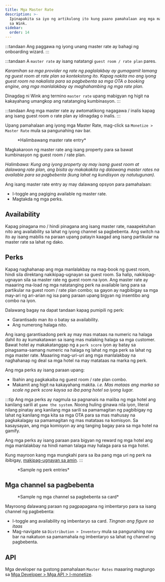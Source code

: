 ```yaml
---
title: Mga Master Rate
description: >-
  Ipinapakita sa iyo ng artikulong ito kung paano pamahalaan ang mga master rate
  sa Wink.
sidebar:
  order: 14
---
```


:::tandaan
Ang paggawa ng iyong unang master rate ay bahagi ng onboarding wizard.
:::

:::tandaan
A `master rate` ay isang natatangi `guest room / rate plan` pares.

*Karamihan sa mga provider ng rate ng paglalakbay ay gumagamit lamang ng guest room at rate plan sa kontekstong ito. Kapag nakita mo ang iyong guest room na nakalista para sa pagbebenta sa mga OTA o booking engine, ang mga manlalakbay ay maghahambing ng mga rate plan.*

Dinagdag ni Wink ang termino `master rate` upang mabigyan ng higit na kakayahang umangkop ang natatanging kumbinasyon.
:::

:::tandaan
Ang mga master rate ay awtomatikong nagagawa / inalis kapag ang isang guest room o rate plan ay idinagdag o inalis.
:::

Upang pamahalaan ang iyong mga Master Rate, mag-click sa `Monetize > Master Rate` mula sa pangunahing nav bar.

<figure>
  <CloudinaryImage width="350" height="484" resize="scale" quality="best" alt="Master Rate" src="academy/master-rate" errorImage="noimage_opaque_nyrtl0.png" />

  <figcaption>*Halimbawang master rate entry*</figcaption>
</figure>


Magkakaroon ng master rate ang isang property para sa bawat kumbinasyon ng guest room / rate plan.

*Halimbawa: Kung ang iyong property ay may isang guest room at dalawang rate plan, ang bisita ay makakakita ng dalawang master rates na available para sa pagbebenta (kung lahat ng kundisyon ay natutugunan).*

Ang isang master rate entry ay may dalawang opsyon para pamahalaan:

* I-toggle ang pagiging available ng master rate.
* Magtakda ng mga perks.

## Availability

Kapag pinagana mo / hindi pinagana ang isang master rate, naaapektuhan nito ang availability sa lahat ng iyong channel sa pagbebenta. Ang switch na ito ay isang mabilis na paraan upang patayin kaagad ang isang partikular na master rate sa lahat ng dako.

## Perks

Kapag naghahanap ang mga manlalakbay na mag-book ng guest room, hindi sila direktang nakikipag-ugnayan sa guest room. Sa halip, nakikipag-ugnayan sila sa master rate ng guest room na iyon.
Ang master rate ay maaaring ma-load ng mga natatanging perk na available lang para sa partikular na guest room / rate plan combo; sa gayon ay nagbibigay sa mga may-ari ng ari-arian ng isa pang paraan upang bigyan ng insentibo ang combo na iyon.

Dalawang bagay na dapat tandaan kapag pumipili ng perk:

* Garantisado man ito o batay sa availability.
* Ang numerong halaga nito.

Ang isang garantisadong perk ay may mas mataas na numeric na halaga dahil ito ay kumakatawan sa isang mas malaking halaga sa mga customer.
Bawat hotel ay makakatanggap ng a `perk score` iyon ay batay sa pinagsama-samang numeric na halaga ng lahat ng mga perk sa lahat ng mga master rate.
Maaaring mag-uri-uri ang mga manlalakbay na naghahanap ng deal sa mga hotel na may matataas na marka ng perk.

Ang mga perks ay isang paraan upang:

* Ibahin ang pagkakaiba ng guest room / rate plan combo.
* Makamit ang higit na kakayahang makita. *i.e. Mas mataas ang marka sa scale ng perk score kaysa sa iba pang hotel sa iyong lugar.*

:::tip
Ang mga perks ay nagmula sa pagnanais na maiiba ng mga hotel ang kanilang sarili at `game the system`.
Noong huling ginawa nila iyon, literal nilang pinatay ang kanilang mga sarili sa pamamagitan ng pagbibigay ng lahat ng kanilang mga kita sa mga OTA para sa mas mahusay na pagkakalagay sa pamamagitan ng mas matataas na komisyon.
Sa kasaysayan, ang mga komisyon ay ang tanging bagay para sa mga hotel na gamify.

Ang mga perks ay isang paraan para bigyan ng reward ng mga hotel ang mga manlalakbay na hindi naman talaga may halaga para sa mga hotel.

Kung mayroon kang mga mungkahi para sa iba pang mga uri ng perk na ibibigay, [makipag-ugnayan sa amin](mailto:hi@wink.travel).
:::

<figure>
  <CloudinaryImage width="700" height="263" resize="scale" quality="best" alt="Perks" src="academy/perks" errorImage="noimage_opaque_nyrtl0.png" />

  <figcaption>*Sample ng perk entries*</figcaption>
</figure>


## Mga channel sa pagbebenta

<figure>
  <CloudinaryImage width="350" height="368" resize="scale" quality="best" alt="Mga channel sa pagbebenta" src="academy/sales-channels-card" errorImage="noimage_opaque_nyrtl0.png" />

  <figcaption>*Sample ng mga channel sa pagbebenta sa card*</figcaption>
</figure>


Mayroong dalawang paraan ng pagpapagana ng imbentaryo para sa isang channel ng pagbebenta:

* I-toggle ang availability ng imbentaryo sa card. *Tingnan ang figure sa itaas*
* Mag-navigate sa `Distribution > Inventory` mula sa pangunahing nav bar na nakatuon sa pamamahala ng imbentaryo sa lahat ng channel ng pagbebenta.

## API

Mga developer na gustong pamahalaan `Master Rates` maaaring magtungo sa [Mga Developer > Mga API > I-monetize](/developers/apis/#monetize-api).


